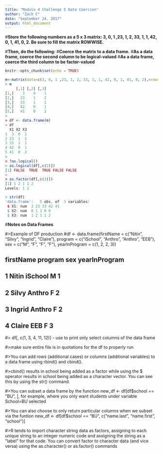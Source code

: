 ```yaml
---
title: "Module 4 Challenge 5 Data Coercion"
author: "Zach C"
date: "September 24, 2017"
output: html_document
---
```


#**Store the following numbers as a 5 x 3 matrix: 3, 0, 1 ,23, 1, 2, 33, 1, 1, 42, 0, 1, 41, 0, 2. Be sure to fill the matrix ROWWISE.**

#**Then, do the following:**
#**Coerce the matrix to a data frame.**
#**As a data frame, coerce the second column to be logical-valued**
#**As a data frame, coerce the third column to be factor-valued**

```r
knitr::opts_chunk$set(echo = TRUE)

m<-matrix(data=c(3, 0, 1 ,23, 1, 2, 33, 1, 1, 42, 0, 1, 41, 0, 2),nrow=5,ncol=3,byrow=TRUE)
> m
     [,1] [,2] [,3]
[1,]    3    0    1
[2,]   23    1    2
[3,]   33    1    1
[4,]   42    0    1
[5,]   41    0    2
> 
> df <- data.frame(m)
> df
  X1 X2 X3
1  3  0  1
2 23  1  2
3 33  1  1
4 42  0  1
5 41  0  2
> 
> ?as.logical()
> as.logical(df[,c(2)])
[1] FALSE  TRUE  TRUE FALSE FALSE
>
> as.factor(df[,c(3)])
[1] 1 2 1 1 2
Levels: 1 2

> str(df)
'data.frame':	5 obs. of  3 variables:
 $ X1: num  3 23 33 42 41
 $ X2: num  0 1 1 0 0
 $ X3: num  1 2 1 1 2
```
#**Notes on Data Frames**

#>Example of DF production
#df <- data.frame(firstName = c("Nitin", "Silvy", "Ingrid", "Claire"), program = c("iSchool", "Anthro", "Anthro", "EEB"), sex = c("M", "F", "F", "F"), yearInProgram = c(1, 2, 2, 3))

##        firstName      program        sex       yearInProgram
## 1      Nitin          iSchool        M             1
## 2      Silvy          Anthro         F             2
## 3      Ingrid         Anthro         F             2
## 4      Claire         EEB            F             3

#> df[, c(1, 3, 4, 11, 12)] - use to print only select columns of the data frame

#>make sure entire file is in quotations for the df to properly run 

#>You can add rows (additional cases) or columns (additional variables) to a data frame using rbind() and cbind().

#>cbind() results in school being added as a factor while using the $ operator results in school being added as a character vector. You can see this by using the str() command.

#>You can subset a data frame by the function new_df <- df[df$school == "BU", ], for example, where you only want students under variable School=BU selected

#>You can also choose to only return particular columns when we subset via the funtion new_df <- df[df$school == "BU", c("name.last", "name.first", "school")]

#>R tends to import character string data as factors, assigning to each unique string to an integer numeric code and assigning the string as a “label” for that code. You can convert factor to character data (and vice versa) using the as.character() or as.factor() commands
